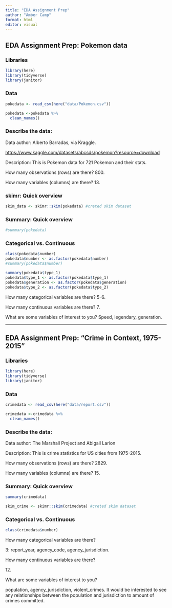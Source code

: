 ```yaml
---
title: "EDA Assignment Prep"
author: "Amber Camp"
format: html
editor: visual
---
```


## EDA Assignment Prep: Pokemon data

### Libraries

```r
library(here)
library(tidyverse)
library(janitor)
```

### Data

```r
pokedata <- read_csv(here("data/Pokemon.csv"))

pokedata <-pokedata %>% 
  clean_names()

```

### Describe the data:

Data author: Alberto Barradas, via Kraggle.

<https://www.kaggle.com/datasets/abcsds/pokemon?resource=download>

Description: This is Pokemon data for 721 Pokemon and their stats.

How many observations (rows) are there? 800.

How many variables (columns) are there? 13.

### skimr: Quick overview

```r
skim_data <- skimr::skim(pokedata) #creted skim dataset
```

### Summary: Quick overview

```r
#summary(pokedata)

```

### Categorical vs. Continuous

```r
class(pokedata$number) 
pokedata$number <- as.factor(pokedata$number)
#summary(pokedata$number)

summary(pokedata$type_1) 
pokedata$type_1 <- as.factor(pokedata$type_1)
pokedata$generation <- as.factor(pokedata$generation) 
pokedata$type_2 <- as.factor(pokedata$type_2) 
```

How many categorical variables are there? 5-6.

How many continuous variables are there? 7.

What are some variables of interest to you? Speed, legendary, generation.

------------------------------------------------------------------------

## EDA Assignment Prep: "**Crime in Context, 1975-2015"**

### Libraries

```r
library(here)
library(tidyverse)
library(janitor)
```

### Data

```r
crimedata <- read_csv(here("data/report.csv"))

crimedata <-crimedata %>% 
  clean_names()
```

### Describe the data:

Data author: The Marshall Project and Abigail Larion

Description: This is crime statistics for US cities from 1975-2015.

How many observations (rows) are there? 2829.

How many variables (columns) are there? 15.

### Summary: Quick overview

```r
summary(crimedata)

```

```r
skim_crime <- skimr::skim(crimedata) #creted skim dataset
```

### Categorical vs. Continuous

```r
class(crimedata$number) 
```

How many categorical variables are there?

3: report_year, agency_code, agency_jurisdiction.

How many continuous variables are there?

12\.

What are some variables of interest to you?

population, agency_jurisdiction, violent_crimes. It would be interested to see any relationships between the population and jurisdiction to amount of crimes committed.
